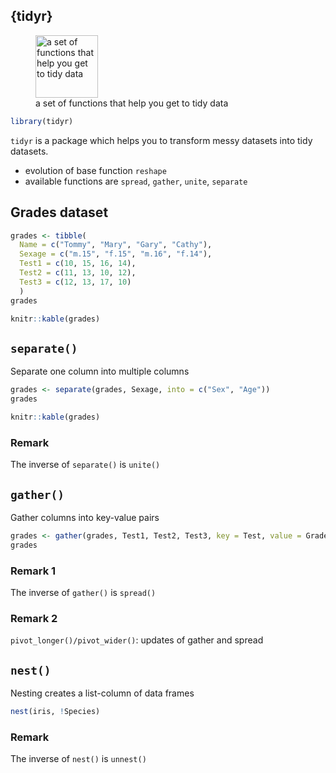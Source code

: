## {tidyr}

![a set of functions that help you get to tidy data](../Rmd_files/tidyverse/figs/hex-tidyr.png){width="100px"}

```r
library(tidyr)
```

\rsa `tidyr` is a package which helps you to transform messy datasets into tidy datasets.

- evolution of base function `reshape` 
- available functions are `spread`, `gather`, `unite`, `separate`


## Grades dataset

```r
grades <- tibble(
  Name = c("Tommy", "Mary", "Gary", "Cathy"),
  Sexage = c("m.15", "f.15", "m.16", "f.14"),
  Test1 = c(10, 15, 16, 14),
  Test2 = c(11, 13, 10, 12),
  Test3 = c(12, 13, 17, 10)
  )
grades
```

```r
knitr::kable(grades)

```

## `separate()`

Separate one column into multiple columns

```r
grades <- separate(grades, Sexage, into = c("Sex", "Age"))
grades
```

```r
knitr::kable(grades)
```

\pause

### Remark
The inverse of `separate()` is `unite()`

## `gather()`

Gather columns into key-value pairs

```r
grades <- gather(grades, Test1, Test2, Test3, key = Test, value = Grade)
grades
```

\pause

### Remark 1
The inverse of `gather()` is `spread()`

### Remark 2
`pivot_longer()/pivot_wider()`: updates of gather and spread



## `nest()`

Nesting creates a list-column of data frames

```r
nest(iris, !Species)

```

\pause

### Remark 
The inverse of `nest()` is `unnest()`
